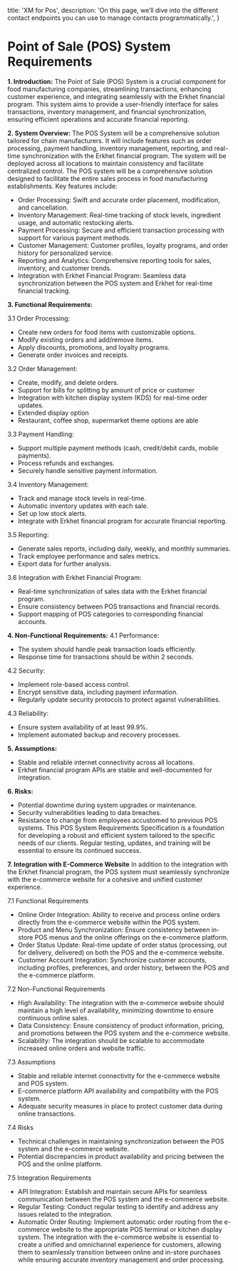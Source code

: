 
  title: 'XM for Pos',
  description:
    'On this page, we’ll dive into the different contact endpoints you can use to manage contacts programmatically.',
}


# **Point of Sale (POS) System Requirements**

**1. Introduction:**
The Point of Sale (POS) System is a crucial component for food manufacturing companies, streamlining transactions, enhancing customer experience, and integrating seamlessly with the Erkhet financial program. This system aims to provide a user-friendly interface for sales transactions, inventory management, and financial synchronization, ensuring efficient operations and accurate financial reporting.

**2. System Overview:**
The POS System will be a comprehensive solution tailored for chain manufacturers. It will include features such as order processing, payment handling, inventory management, reporting, and real-time synchronization with the Erkhet financial program. The system will be deployed across all locations to maintain consistency and facilitate centralized control.
The POS system will be a comprehensive solution designed to facilitate the entire sales process in food manufacturing establishments. Key features include:
- Order Processing: Swift and accurate order placement, modification, and cancellation.
- Inventory Management: Real-time tracking of stock levels, ingredient usage, and automatic restocking alerts.
- Payment Processing: Secure and efficient transaction processing with support for various payment methods.
- Customer Management: Customer profiles, loyalty programs, and order history for personalized service.
- Reporting and Analytics: Comprehensive reporting tools for sales, inventory, and customer trends.
- Integration with Erkhet Financial Program: Seamless data synchronization between the POS system and Erkhet for real-time financial tracking.

**3. Functional Requirements:**

3.1 Order Processing:
- Create new orders for food items with customizable options.
- Modify existing orders and add/remove items.
- Apply discounts, promotions, and loyalty programs.
- Generate order invoices and receipts.

3.2 Order Management:
- Create, modify, and delete orders.
- Support for bills for splitting by amount of price or customer
- Integration with kitchen display system (KDS) for real-time order updates.
- Extended display option
- Restaurant, coffee shop, supermarket theme options are able

3.3 Payment Handling:
- Support multiple payment methods (cash, credit/debit cards, mobile payments).
- Process refunds and exchanges.
- Securely handle sensitive payment information.

3.4 Inventory Management:
- Track and manage stock levels in real-time.
- Automatic inventory updates with each sale.
- Set up low stock alerts.
- Integrate with Erkhet financial program for accurate financial reporting.

3.5 Reporting:
- Generate sales reports, including daily, weekly, and monthly summaries.
- Track employee performance and sales metrics.
- Export data for further analysis.

3.6 Integration with Erkhet Financial Program:
- Real-time synchronization of sales data with the Erkhet financial program.
- Ensure consistency between POS transactions and financial records.
- Support mapping of POS categories to corresponding financial accounts.

**4. Non-Functional Requirements:**
4.1 Performance:
- The system should handle peak transaction loads efficiently.
- Response time for transactions should be within 2 seconds.

4.2 Security:
- Implement role-based access control.
- Encrypt sensitive data, including payment information.
- Regularly update security protocols to protect against vulnerabilities.

4.3 Reliability:
- Ensure system availability of at least 99.9%.
- Implement automated backup and recovery processes.

**5. Assumptions:**
- Stable and reliable internet connectivity across all locations.
- Erkhet financial program APIs are stable and well-documented for integration.

 **6. Risks:**
- Potential downtime during system upgrades or maintenance.
- Security vulnerabilities leading to data breaches.
- Resistance to change from employees accustomed to previous POS systems.
This POS System Requirements Specification is a foundation for developing a robust and efficient system tailored to the specific needs of our clients. Regular testing, updates, and training will be essential to ensure its continued success.



**7. Integration with E-Commerce Website**
In addition to the integration with the Erkhet financial program, the POS system must seamlessly synchronize with the e-commerce website for a cohesive and unified customer experience.

7.1 Functional Requirements
- Online Order Integration: Ability to receive and process online orders directly from the e-commerce website within the POS system.
- Product and Menu Synchronization: Ensure consistency between in-store POS menus and the online offerings on the e-commerce platform.
- Order Status Update: Real-time update of order status (processing, out for delivery, delivered) on both the POS and the e-commerce website.
- Customer Account Integration: Synchronize customer accounts, including profiles, preferences, and order history, between the POS and the e-commerce platform.

7.2 Non-Functional Requirements
- High Availability: The integration with the e-commerce website should maintain a high level of availability, minimizing downtime to ensure continuous online sales.
- Data Consistency: Ensure consistency of product information, pricing, and promotions between the POS system and the e-commerce website.
- Scalability: The integration should be scalable to accommodate increased online orders and website traffic.

7.3 Assumptions
- Stable and reliable internet connectivity for the e-commerce website and POS system.
- E-commerce platform API availability and compatibility with the POS system.
- Adequate security measures in place to protect customer data during online transactions.

7.4 Risks
- Technical challenges in maintaining synchronization between the POS system and the e-commerce website.
- Potential discrepancies in product availability and pricing between the POS and the online platform.

7.5 Integration Requirements
- API Integration: Establish and maintain secure APIs for seamless communication between the POS system and the e-commerce website.
- Regular Testing: Conduct regular testing to identify and address any issues related to the integration.
- Automatic Order Routing: Implement automatic order routing from the e-commerce website to the appropriate POS terminal or kitchen display system.
The integration with the e-commerce website is essential to create a unified and omnichannel experience for customers, allowing them to seamlessly transition between online and in-store purchases while ensuring accurate inventory management and order processing.

